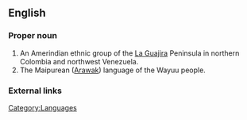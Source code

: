 ==English==
{{wikipedia}}
===Proper noun===
{{en-proper noun}}

# An Amerindian ethnic group of the [[La Guajira]] Peninsula in northern Colombia and northwest Venezuela.
# The Maipurean ([[Arawak]]) language of the Wayuu people.

===External links===
{{ethnologue|code=guc}}

[[Category:Languages]]